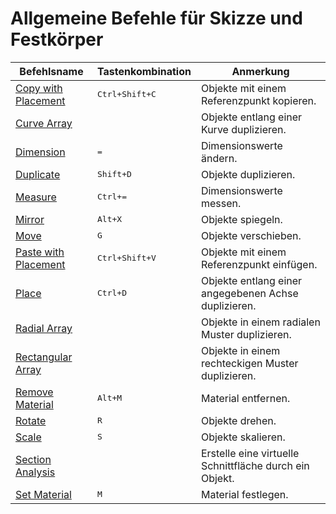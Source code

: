 # Allgemeine Befehle für Skizze und Festkörper

| Befehlsname                                          | Tastenkombination              | Anmerkung                                         |
| ---------------------------------------------------- | --------------------------- | ---------------------------------------------------- |
| [Copy with Placement](/common/copy-with-placement)   | <kbd>Ctrl+Shift+C</kbd>     | Objekte mit einem Referenzpunkt kopieren.            |
| [Curve Array](/common/curve-array)                   |                             | Objekte entlang einer Kurve duplizieren.             |
| [Dimension](/common/dimension)                       | <kbd>=</kbd>                | Dimensionswerte ändern.                              |
| [Duplicate](/common/duplicate)                       | <kbd>Shift+D</kbd>          | Objekte duplizieren.                                 |
| [Measure](/common/measure)                           | <kbd>Ctrl+=</kbd>           | Dimensionswerte messen.                              |
| [Mirror](/common/mirror)                             | <kbd>Alt+X</kbd>            | Objekte spiegeln.                                    |
| [Move](/common/move)                                 | <kbd>G</kbd>                | Objekte verschieben.                                 |
| [Paste with Placement](/common/paste-with-placement) | <kbd>Ctrl+Shift+V</kbd>     | Objekte mit einem Referenzpunkt einfügen.            |
| [Place](/common/place)                               | <kbd>Ctrl+D</kbd>           | Objekte entlang einer angegebenen Achse duplizieren. |
| [Radial Array](/common/radial-array)                 |                             | Objekte in einem radialen Muster duplizieren.        |
| [Rectangular Array](/common/rectangular-array)       |                             | Objekte in einem rechteckigen Muster duplizieren.    |
| [Remove Material](/common/remove-material)           | <kbd>Alt+M</kbd>            | Material entfernen.                                  |
| [Rotate](/common/rotate)                             | <kbd>R</kbd>                | Objekte drehen.                                      |
| [Scale](/common/scale)                               | <kbd>S</kbd>                | Objekte skalieren.                                   |
| [Section Analysis](/common/section-analysis)         |                             | Erstelle eine virtuelle Schnittfläche durch ein Objekt.            | 
| [Set Material](/common/set-material)                 | <kbd>M</kbd>                | Material festlegen.                                  |


